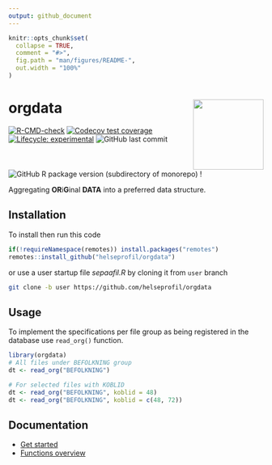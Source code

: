 ```yaml
---
output: github_document
---
```


<!-- README.md is generated from README.Rmd. Please edit that file -->

```r
knitr::opts_chunk$set(
  collapse = TRUE,
  comment = "#>",
  fig.path = "man/figures/README-",
  out.width = "100%"
)
```
# orgdata <img src='man/figures/logo.png' align="right" height="139" />

<!-- badges: start -->
[![R-CMD-check](https://github.com/helseprofil/orgdata/workflows/R-CMD-check/badge.svg)](https://github.com/helseprofil/orgdata/actions)
[![Codecov test coverage](https://codecov.io/gh/helseprofil/orgdata/branch/main/graph/badge.svg)](https://codecov.io/gh/helseprofil/orgdata?branch=main)
[![Lifecycle: experimental](https://img.shields.io/badge/lifecycle-experimental-orange.svg)](https://lifecycle.r-lib.org/articles/stages.html#experimental)
![GitHub last commit](https://img.shields.io/github/last-commit/helseprofil/orgdata)
![GitHub R package version (subdirectory of monorepo)](https://img.shields.io/github/r-package/v/helseprofil/orgdata)
!
<!-- badges: end -->

Aggregating **OR**i**G**inal **DATA** into a preferred data structure.

## Installation

To install then run this code

```r
if(!requireNamespace(remotes)) install.packages("remotes")
remotes::install_github("helseprofil/orgdata")
```

or use a user startup file *sepaafil.R* by cloning it from `user` branch

```sh
git clone -b user https://github.com/helseprofil/orgdata
```


## Usage 

To implement the specifications per file group as being registered in 
the database use `read_org()` function.  

```r
library(orgdata)
# All files under BEFOLKNING group
dt <- read_org("BEFOLKNING")

# For selected files with KOBLID
dt <- read_org("BEFOLKNING", koblid = 48)
dt <- read_org("BEFOLKNING", koblid = c(48, 72))
```

## Documentation

- [Get started](https://helseprofil.github.io/orgdata/articles/get-started.html)
- [Functions overview](https://helseprofil.github.io/orgdata/reference/index.html)

